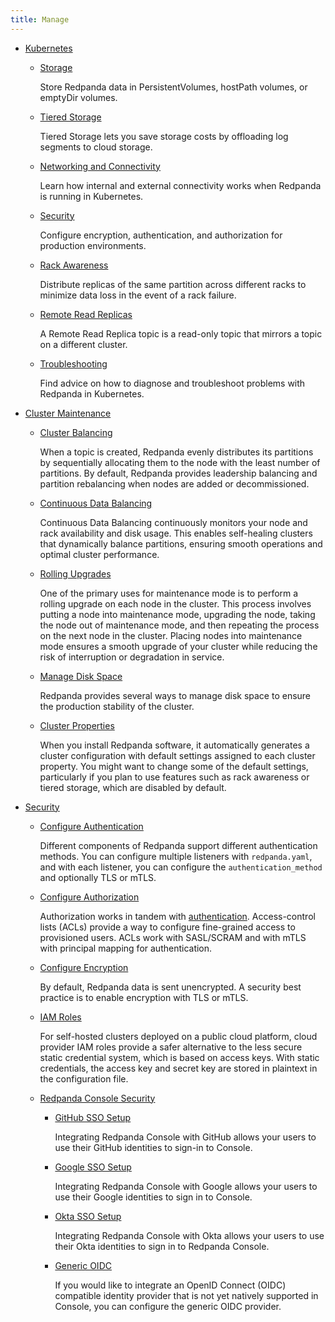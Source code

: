 ```yaml
---
title: Manage
---
```


<head>
    <meta name="title" content="Manage | Redpanda Docs"/>
    <meta name="description" content="Manage Redpanda."/>
</head>

- [Kubernetes](../manage/kubernetes)

  - [Storage](../manage/kubernetes/configure-storage)

    Store Redpanda data in PersistentVolumes, hostPath volumes, or emptyDir volumes.

  - [Tiered Storage](../manage/kubernetes/tiered-storage)
    
    Tiered Storage lets you save storage costs by offloading log segments to cloud storage.

  - [Networking and Connectivity](../manage/kubernetes/networking/networking-and-connectivity)

      Learn how internal and external connectivity works when Redpanda is running in Kubernetes.

  - [Security](../manage/kubernetes/security)

      Configure encryption, authentication, and authorization for production environments.

  - [Rack Awareness](../manage/kubernetes/kubernetes-rack-awareness)

      Distribute replicas of the same partition across different racks to minimize data loss in the event of a rack failure.

  - [Remote Read Replicas](../manage/kubernetes/remote-read-replicas)

      A Remote Read Replica topic is a read-only topic that mirrors a topic on a different cluster.

  - [Troubleshooting](../manage/kubernetes/troubleshooting/troubleshoot)

      Find advice on how to diagnose and troubleshoot problems with Redpanda in Kubernetes.

- [Cluster Maintenance](../manage/cluster-maintenance)
  - [Cluster Balancing](../manage/cluster-maintenance/cluster-balancing)

      When a topic is created, Redpanda evenly distributes its partitions by sequentially allocating them to the node with the least number of partitions. By default, Redpanda provides leadership balancing and partition rebalancing when nodes are added or decommissioned. 

  - [Continuous Data Balancing](../manage/cluster-maintenance/continuous-data-balancing)

      Continuous Data Balancing continuously monitors your node and rack availability and disk usage. This enables self-healing clusters that dynamically balance partitions, ensuring smooth operations and optimal cluster performance. 

  - [Rolling Upgrades](../manage/cluster-maintenance/rolling-upgrade)

      One of the primary uses for maintenance mode is to perform a rolling upgrade on each node in the cluster. This process involves putting a node into maintenance mode, upgrading the node, taking the node out of maintenance mode, and then repeating the process on the next node in the cluster. Placing nodes into maintenance mode ensures a smooth upgrade of your cluster while reducing the risk of interruption or degradation in service.

  - [Manage Disk Space](../manage/cluster-maintenance/disk-utilization)

      Redpanda provides several ways to manage disk space to ensure the production stability of the cluster.

  - [Cluster Properties](../manage/cluster-maintenance/cluster-property-configuration)

      When you install Redpanda software, it automatically generates a cluster configuration with default settings assigned to each cluster property. 
      You might want to change some of the default settings, particularly if you plan to use features such as rack awareness or tiered storage, which are disabled by default.

- [Security](../manage/security)
  - [Configure Authentication](../manage/security/authentication)
    
    Different components of Redpanda support different authentication methods. You can configure multiple listeners with `redpanda.yaml`, and with each listener, you can configure the `authentication_method` and optionally TLS or mTLS.

  - [Configure Authorization](../manage/security/authorization)
    
    Authorization works in tandem with [authentication](../manage/security/authentication). Access-control lists (ACLs) provide a way to configure fine-grained access to provisioned users. ACLs work with SASL/SCRAM and with mTLS with principal mapping for authentication. 

  - [Configure Encryption](../manage/security/encryption)
    
    By default, Redpanda data is sent unencrypted. A security best practice is to enable encryption with TLS or mTLS. 

  - [IAM Roles](../manage/security/iam-roles)

    For self-hosted clusters deployed on a public cloud platform, cloud provider IAM roles provide a safer alternative to the less secure static credential system, which is based on access keys. With static credentials, the access key and secret key are stored in plaintext in the configuration file.

  - [Redpanda Console Security](../manage/security/console)
    - [GitHub SSO Setup](../manage/security/console/github)

      Integrating Redpanda Console with GitHub allows your users to use their GitHub identities to sign-in to Console.

    - [Google SSO Setup](../manage/security/console/google)

      Integrating Redpanda Console with Google allows your users to use their Google identities to sign in to Console.

    - [Okta SSO Setup](../manage/security/console/okta)

      Integrating Redpanda Console with Okta allows your users to use their Okta identities to sign in to Redpanda Console.

    - [Generic OIDC](../manage/security/console/generic-oidc)

      If you would like to integrate an OpenID Connect (OIDC) compatible identity provider that is not yet natively supported in Console,
      you can configure the generic OIDC provider.